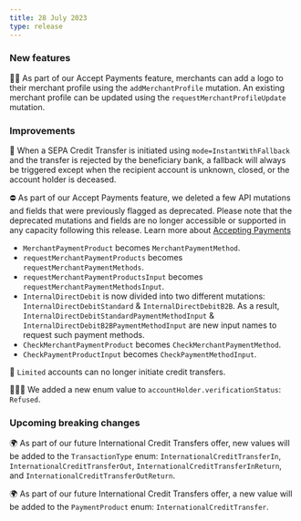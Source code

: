 ```yaml
---
title: 28 July 2023
type: release
---
```


### New features

🫰🏽 As part of our Accept Payments feature, merchants can add a logo to their merchant
profile using the `addMerchantProfile` mutation. An existing merchant profile can
be updated using the `requestMerchantProfileUpdate` mutation.

### Improvements

🍂 When a SEPA Credit Transfer is initiated using `mode=InstantWithFallback` and the transfer is rejected by the beneficiary bank, a fallback will always be triggered except when the recipient account is unknown, closed, or the account holder is deceased.

⛔ As part of our Accept Payments feature, we deleted a few API mutations and fields that were previously flagged as deprecated.
Please note that the deprecated mutations and fields are no longer accessible or supported in any capacity following this release.
Learn more about [Accepting Payments](/topics/merchants)

- `MerchantPaymentProduct` becomes `MerchantPaymentMethod`.
- `requestMerchantPaymentProducts` becomes `requestMerchantPaymentMethods`.
- `requestMerchantPaymentProductsInput` becomes `requestMerchantPaymentMethodsInput`.
- `InternalDirectDebit` is now divided into two different mutations: `InternalDirectDebitStandard` & `InternalDirectDebitB2B`. As a result, `InternalDirectDebitStandardPaymentMethodInput` & `InternalDirectDebitB2BPaymentMethodInput` are new input names to request such payment methods.
- `CheckMerchantPaymentProduct` becomes `CheckMerchantPaymentMethod`.
- `CheckPaymentProductInput` becomes `CheckPaymentMethodInput`.

🧾 `Limited` accounts can no longer initiate credit transfers.

🙅🏻‍♀️ We added a new enum value to `accountHolder.verificationStatus`: `Refused`.

### Upcoming breaking changes

🌍 As part of our future International Credit Transfers offer, new values will be added to the `TransactionType` enum: `InternationalCreditTransferIn`, `InternationalCreditTransferOut`, `InternationalCreditTransferInReturn`, and `InternationalCreditTransferOutReturn`.

🌍 As part of our future International Credit Transfers offer, a new value will be added to the `PaymentProduct` enum: `InternationalCreditTransfer`.
